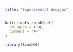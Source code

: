 ```yaml
---
title: "Experimental designs"
---
```


```r
knitr::opts_chunk$set(
  collapse = TRUE,
  comment = "#>"
)
```

```r
library(SimuNet)
```
